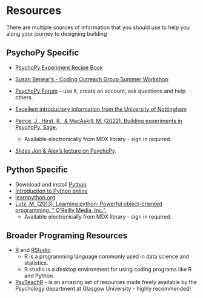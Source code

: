 # Resources

There are multiple sources of information that you should use to help you along your journey to designing building

## PsychoPy Specific

-   [PsychoPy Experiment Recipe Book](https://workshops.psychopy.org/tutorials/index.html)

-   [Susan Benear's - Coding Outreach Group Summer Workshop](https://tu-coding-outreach-group.github.io/cog_summer_workshops_2021/psychopy/index.html)

-   [PsychoPy Forum](https://discourse.psychopy.org) -- use it, create an account, ask questions and help others.

- [Excellent introductory information from the University of Nottingham](https://psychology.nottingham.ac.uk/staff/lpzjd/psgy1001-21/psychopy-basics.html) 

-   [Peirce, J., Hirst, R., & MacAskill, M. (2022). Building experiments in PsychoPy. Sage.](https://mdx.primo.exlibrisgroup.com/discovery/fulldisplay?docid=alma991003398741504781&context=L&vid=44MUN_INST:hendon&lang=en&search_scope=Hendon_CI&adaptor=Local%20Search%20Engine&tab=default&query=any,contains,psychopy&offset=0)

    -   Available electronically from MDX library - sign in required.

-   [Slides Jon & Alex's lecture on PsychoPy](PsychoPy_Intro_lecture.pdf){target="_blank"}.

## Python Specific

-   Download and install [Python](https://www.python.org/)
-   [Introduction to Python online](https://www.python.org/about/gettingstarted/)
-   [learnpython.org](https://www.learnpython.org/)
-   [Lutz, M. (2013). Learning python: Powerful object-oriented programming. " O'Reilly Media, Inc.".](https://mdx.primo.exlibrisgroup.com/discovery/fulldisplay?docid=alma991003226261604781&context=L&vid=44MUN_INST:hendon&lang=en&search_scope=Hendon_CI&adaptor=Local%20Search%20Engine&tab=default&query=any,contains,python&offset=0)
    -   Available electronically from MDX library - sign in required.

## Broader Programing Resources

-   [R](https://www.r-project.org/) and [RStudio](https://posit.co/download/rstudio-desktop/)
    -   R is a programming language commonly used in data science and statistics.
    -   R studio is a desktop environment for using coding programs like R and Python.
-   [PsyTeachR](https://psyteachr.github.io/) - is an amazing set of resources made freely available by the Psychology department at Glasgow University - highly recommended!
